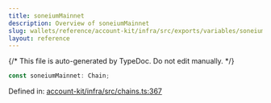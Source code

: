 ```yaml
---
title: soneiumMainnet
description: Overview of soneiumMainnet
slug: wallets/reference/account-kit/infra/src/exports/variables/soneiumMainnet
layout: reference
---
```


{/* This file is auto-generated by TypeDoc. Do not edit manually. */}

```ts
const soneiumMainnet: Chain;
```

Defined in: [account-kit/infra/src/chains.ts:367](https://github.com/alchemyplatform/aa-sdk/blob/9f926c402d1661309abbf8eae8431e52e8c5e53f/account-kit/infra/src/chains.ts#L367)
